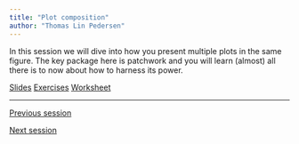 ```yaml
---
title: "Plot composition"
author: "Thomas Lin Pedersen"
---
```


In this session we will dive into how you present multiple plots in the same figure. The key package here is patchwork and you will learn (almost) all there is to now about how to harness its power.

::: {.text-center .plain}
:::::: {.btn-group}
[Slides](../slides/5_composition.qmd){.btn .btn-primary role="button"}
[Exercises](../exercises/5_composition.qmd){.btn .btn-success role="button"}
[Worksheet](../exercises/_source/5_composition.qmd){.btn .btn-secondary role="button"}
::::::
:::

---

::: {.d-flex .justify-content-between}
[<i class="bi bi-caret-left"></i> Previous session](../sessions/4_theme_guide.qmd){.btn .btn-sm .btn-outline-secondary role="button"}

[Next session <i class="bi bi-caret-right"></i>](../sessions/6_extensions.qmd){.btn .btn-sm .btn-outline-secondary role="button"}
:::
